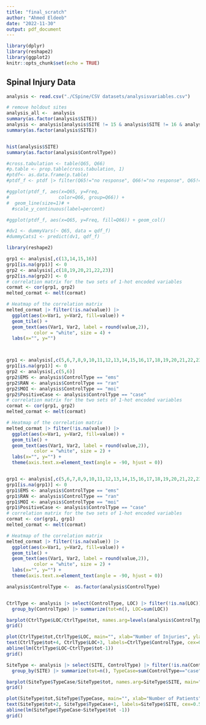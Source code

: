 ```yaml
---
title: "final_scratch"
author: "Ahmed Eldeeb"
date: "2022-11-30"
output: pdf_document
---
```


```r
library(dplyr)
library(reshape2)
library(ggplot2)
knitr::opts_chunk$set(echo = TRUE)
```

## Spinal Injury Data

```r
analysis <- read.csv("./CSpine/CSV datasets/analysisvariables.csv")

# remove holdout sites
analysis_all <-  analysis
summary(as.factor(analysis$SITE))
analysis <- analysis[analysis$SITE != 15 & analysis$SITE != 16 & analysis$SITE != 7,]
summary(as.factor(analysis$SITE))


hist(analysis$SITE)
summary(as.factor(analysis$ControlType))

```


```r


#cross.tabulation <- table(Q65, Q66)
#p.table <- prop.table(cross.tabulation, 1)
#ptdf<- as.data.frame(p.table)
#ptdf_f <- ptdf |> filter(Q65!="no response", Q66!="no response", Q65!="other", Q66!="other",  Q66!="no word")

#ggplot(ptdf_f, aes(x=Q65, y=Freq, 
#                  color=Q66, group=Q66)) +
#  geom_line(size=1)# +
  #scale_y_continuous(label=percent)

#ggplot(ptdf_f, aes(x=Q65, y=Freq, fill=Q66)) + geom_col()

#dv1 <- dummyVars(~ Q65, data = qdf_f)  
#dummyCats1 <- predict(dv1, qdf_f)

library(reshape2)

grp1 <- analysis[,c(13,14,15,16)]
grp1[is.na(grp1)] <- 0
grp2 <- analysis[,c(18,19,20,21,22,23)]
grp2[is.na(grp2)] <- 0
# correlation matrix for the two sets of 1-hot encoded variables
cormat <- cor(grp1, grp2)
melted_cormat <- melt(cormat)

# Heatmap of the correlation matrix
melted_cormat |> filter(!is.na(value)) |>
  ggplot(aes(x=Var1, y=Var2, fill=value)) + 
  geom_tile() +
  geom_text(aes(Var1, Var2, label = round(value,2)),
          color = "white", size = 4) +
  labs(x="", y="")



grp1 <- analysis[,c(5,6,7,8,9,10,11,12,13,14,15,16,17,18,19,20,21,22,23)]
grp1[is.na(grp1)] <- 0
grp2 <- analysis[,c(5,6)]
grp2$EMS <- analysis$ControlType == "ems"
grp2$RAN <- analysis$ControlType == "ran"
grp2$MOI <- analysis$ControlType == "moi"
grp2$PositiveCase <- analysis$ControlType == "case"
# correlation matrix for the two sets of 1-hot encoded variables
cormat <- cor(grp1, grp2)
melted_cormat <- melt(cormat)

# Heatmap of the correlation matrix
melted_cormat |> filter(!is.na(value)) |>
  ggplot(aes(x=Var1, y=Var2, fill=value)) + 
  geom_tile() +
  geom_text(aes(Var1, Var2, label = round(value,2)),
          color = "white", size = 2) +
  labs(x="", y="") +
  theme(axis.text.x=element_text(angle = -90, hjust = 0))


grp1 <- analysis[,c(5,6,7,8,9,10,11,12,13,14,15,16,17,18,19,20,21,22,23)]
grp1[is.na(grp1)] <- 0
grp1$EMS <- analysis$ControlType == "ems"
grp1$RAN <- analysis$ControlType == "ran"
grp1$MOI <- analysis$ControlType == "moi"
grp1$PositiveCase <- analysis$ControlType == "case"
# correlation matrix for the two sets of 1-hot encoded variables
cormat <- cor(grp1, grp1)
melted_cormat <- melt(cormat)

# Heatmap of the correlation matrix
melted_cormat |> filter(!is.na(value)) |>
  ggplot(aes(x=Var1, y=Var2, fill=value)) + 
  geom_tile() +
  geom_text(aes(Var1, Var2, label = round(value,2)),
          color = "white", size = 2) +
  labs(x="", y="") +
  theme(axis.text.x=element_text(angle = -90, hjust = 0))


```

```r


analysis$ControlType <-  as.factor(analysis$ControlType)


CtrlType <- analysis |> select(ControlType, LOC) |> filter(!is.na(LOC)) |> 
  group_by(ControlType) |> summarize(tot=n(), LOC=sum(LOC))

barplot(CtrlType$LOC/CtrlType$tot, names.arg=levels(analysis$ControlType), main="Loss of concioussness rate for different control groups", xlab="Loss of Con.", las = 1, horiz=TRUE)
grid()

plot(CtrlType$tot,CtrlType$LOC, main="", xlab="Number of Injuries", ylab="Number of LOCs")
text(CtrlType$tot+4, CtrlType$LOC+3, labels=CtrlType$ControlType, cex=0.5)
abline(lm(CtrlType$LOC~CtrlType$tot-1))
grid()

```

```r

SiteType <- analysis |> select(SITE, ControlType) |> filter(!is.na(ControlType)) |> 
  group_by(SITE) |> summarize(tot=n(), TypeCase=sum(ControlType=="case"), TypeRan=sum(ControlType=="ran") , TypeEms=sum(ControlType=="ems"), TypeMoi=sum(ControlType=="moi"), TypeNonCase=sum(ControlType!="case"))

barplot(SiteType$TypeCase/SiteType$tot, names.arg=SiteType$SITE, main="Case Rate for different Sites", xlab="positive case rate", las = 1, horiz=TRUE)
grid()

plot(SiteType$tot,SiteType$TypeCase, main="", xlab="Number of Patients", ylab="Number of Positive Cases")
text(SiteType$tot+2, SiteType$TypeCase+1, labels=SiteType$SITE, cex=0.5)
abline(lm(SiteType$TypeCase~SiteType$tot -1))
grid()
```




